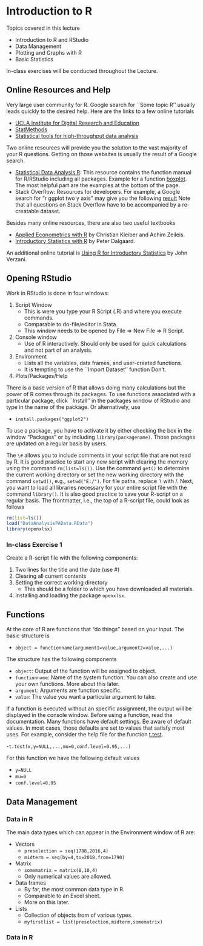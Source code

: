 # Introduction to R
Topics covered in this lecture

- Introduction to R and RStudio
- Data Management
- Plotting and Graphs with R
- Basic Statistics

In-class exercises will be conducted throughout the Lecture.

## Online Resources and Help
Very large user community for R. Google search for ``Some topic R'' usually leads quickly to the desired help.
Here are the links to a few online tutorials

- [UCLA Institute for Digital Research and Education](http://stats.idre.ucla.edu/r/)
- [StatMethods](https://www.statmethods.net/)
- [Statistical tools for high-throughput data analysis](http://www.sthda.com/english/)

Two online resources will provide you the solution to the vast majority of your R questions. Getting on those websites is usually the result of a Google search.

- [Statistical Data Analysis R](https://stat.ethz.ch/R-manual/): This resource contains the function manual for R/RStudio including all packages. Example for a function [boxplot](https://stat.ethz.ch/R-manual/R-devel/library/graphics/html/boxplot.html). The most helpful part are the examples at the bottom of the page.
- Stack Overflow: Resources for developers. For example, a Google search for "r ggplot two y axis" may give you the following [result](https://stackoverflow.com/questions/3099219/plot-with-2-y-axes-one-y-axis-on-the-left-and-another-y-axis-on-the-right) Note that all questions on Stack Overflow have to be accompanied by a re-creatable dataset.

Besides many online resources, there are also two useful textbooks

- [Applied Econometrics with R](https://link.springer.com/book/10.1007/978-0-387-77318-6) by Christian Kleiber and Achim Zeileis.
- [Introductory Statistics with R](https://link.springer.com/book/10.1007/978-0-387-79054-1]) by Peter Dalgaard.

An additional online tutorial is [Using R for Introductory Statistics](https://cran.r-project.org/doc/contrib/Verzani-SimpleR.pdf]) by John Verzani.

## Opening RStudio
Work in RStudio is done in four windows:

1. Script Window
     - This is were you type your R Script (.R) and where you execute commands.
     - Comparable to do-file/editor in Stata.
     - This window needs to be opened by File $\Rightarrow$ New File $\Rightarrow$ R Script.
2. Console window
     - Use of R interactively. Should only be used for quick calculations and not part of an analysis.
3. Environment
     - Lists all the variables, data frames, and user-created functions.
     - It is tempting to use the ``Import Dataset'' function \dots Don't.
4. Plots/Packages/Help

There is a base version of R that allows doing many calculations but the power of R comes through its packages. To use functions associated with a particular package, click ``Install'' in the packages window of RStudio and type in the name of the package. Or alternatively, use

- `install.packages("ggplot2")`

To use a package, you have to activate it by either checking the box in the window "Packages" or by including `library(packagename)`. Those packages are updated on a regular basis by users.

The `\#` allows you to include comments in your script file that are not read by R. It is good practice to start any new script with clearing the memory using the command `rm(list=ls())`. Use the command `get()` to determine the current working directory or set the new working directory with the command `setwd()`, e.g., `setwd("E:/")`. For file paths, replace $\backslash$ with $/$. Next, you want to load all libraries necessary for your entire script file with the command `library()`. It is also good practice to save your R-script on a regular basis. The frontmatter, i.e., the top of a R-script file, could look as follows

```r
rm(list=ls())
load("DataAnalysisPAData.RData")
library(openxlsx)
```

### In-class Exercise 1
Create a R-script file with the following components:

1. Two lines for the title and the date (use \#)
2. Clearing all current contents
3. Setting the correct working directory
     - This should be a folder to which you have downloaded all materials.
4. Installing and loading the package `openxlsx`.

## Functions
At the core of R are functions that "do things" based on your input. The basic structure is

- `object = functionname(argument1=value,argument2=value,...)`

The structure has the following components

- `object`: Output of the function will be assigned to object.
- `functionname`: Name of the system function. You can also create and use your own functions. More about this later.
- `argument`: Arguments are function specific.
- `value`: The value you want a particular argument to take.

If a function is executed without an specific assignment, the output will be displayed in the console window. Before using a function, read the documentation. Many functions have default settings. Be aware of default values. In most cases, those defaults are set to values that satisfy most uses. For example, consider the help file for the function [t.test](https://stat.ethz.ch/R-manual/R-devel/library/stats/html/t.test.html). 

-`t.test(x,y=NULL,...,mu=0,conf.level=0.95,...)`

For this function we have the following default values

- `y=NULL`
- `mu=0`
- `conf.level=0.95`

## Data Management

### Data in R

The main data types which can appear in the Environment window of R are:

- Vectors
     - `preselection = seq(1788,2016,4)`
     - `midterm = seq(by=4,to=2018,from=1790)`
- Matrix
     - `somematrix = matrix(8,10,4)`
     - Only numerical values are allowed.
- Data frames
     - By far, the most common data type in R.
     - Comparable to an Excel sheet.
     - More on this later.
- Lists
     - Collection of objects from of various types.
     - `myfirstlist = list(preselection,midterm,somematrix)`

### Data in R


